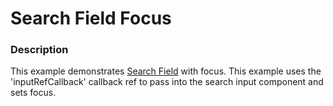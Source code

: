 
# Search Field Focus

### Description

This example demonstrates [Search Field](/components/cerner-terra-core-docs/search-field/about) with focus. This example uses the 'inputRefCallback' callback ref to pass into the search input component and sets focus. 

<SearchFieldFocus title='Search Field Focus' />